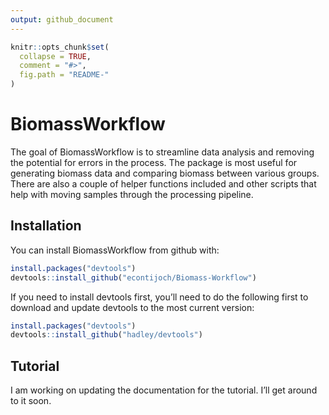 ```yaml
---
output: github_document
---
```


<!-- README.md is generated from README.Rmd. Please edit that file -->

```r
knitr::opts_chunk$set(
  collapse = TRUE,
  comment = "#>",
  fig.path = "README-"
)
```

# BiomassWorkflow

The goal of BiomassWorkflow is to streamline data analysis and removing the potential for errors in the process. The package is most useful for generating biomass data and comparing biomass between various groups. There are also a couple of helper functions included and other scripts that help with moving samples through the processing pipeline.

## Installation

You can install BiomassWorkflow from github with:

```r
install.packages("devtools")
devtools::install_github("econtijoch/Biomass-Workflow")
```

If you need to install devtools first, you'll need to do the following first to download and update devtools to the most current version:

```r
install.packages("devtools")
devtools::install_github("hadley/devtools")
```

## Tutorial

I am working on updating the documentation for the tutorial. I'll get around to it soon.
<!-- For a step-by-step tutorial on how to use this package, please visit the [BiomassWorkflow Tutorial page ](http://www.eduardocontijoch.com/Projects/Biomass-Workflow/Vignettes/tutorial.html) -->